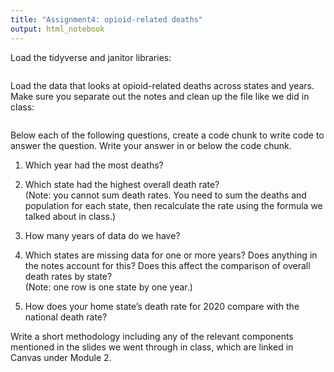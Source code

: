 ```yaml
---
title: "Assignment4: opioid-related deaths"
output: html_notebook
---
```


Load the tidyverse and janitor libraries:

```r

```

Load the data that looks at opioid-related deaths across states and years. Make sure you separate out the notes and clean up the file like we did in class:

```r

```

Below each of the following questions, create a code chunk to write code to answer the question. Write your answer in or below the code chunk.

1.  Which year had the most deaths?

2.  Which state had the highest overall death rate?\
    (Note: you cannot sum death rates. You need to sum the deaths and population for each state, then recalculate the rate using the formula we talked about in class.)

3.  How many years of data do we have?

4.  Which states are missing data for one or more years? Does anything in the notes account for this? Does this affect the comparison of overall death rates by state?\
    (Note: one row is one state by one year.)

5.  How does your home state's death rate for 2020 compare with the national death rate?

Write a short methodology including any of the relevant components mentioned in the slides we went through in class, which are linked in Canvas under Module 2. 
